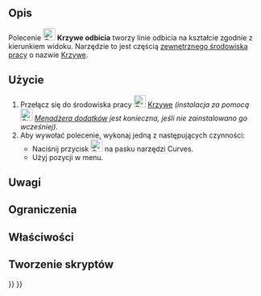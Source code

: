 <languages/>

{{Docnav/pl
|[[Curves_CompressionSpring/pl|Sprężyna ściskająca]]
|[[Curves_MultiLoft/pl|Wielokrotne wyciągnięcie przez profile]]
|[[Curves_Workbench/pl|środowisko pracy Krzywe]]
|IconL=Curves_CompressionSpring.svg
|IconR=Curves_MultiLoft.svg
|IconC=Curves_workbench_icon.svg
}}

{{GuiCommand
|Name=Curves ReflectLines
|Name/pl=Krzywe: Linie odbicia
|MenuLocation=Surfaces → Reflect Lines
|Workbenches=[[Curves_Workbench/pl|Krzywe]]
}}

<span id="Description"></span>
==Opis==

Polecenie [[Image:Curves_ReflectLines.svg|24px]] '''Krzywe odbicia''' tworzy linie odbicia na kształcie zgodnie z kierunkiem widoku. Narzędzie to jest częścią [[External_workbenches/pl|zewnętrznego środowiska pracy]] o nazwie [[Curves_Workbench/pl|Krzywe]].

<span id="Usage"></span>
==Użycie==

# Przełącz się do środowiska pracy [[Image:Curves_workbench_icon.svg|24px]] [[Curves_Workbench/pl|Krzywe]] ''(instalacja za pomocą [[Image:Std_AddonMgr.svg|24px]] [[Std_AddonMgr/pl|Menadżera dodatków]] jest konieczna, jeśli nie zainstalowano go wcześniej)''.
# Aby wywołać polecenie, wykonaj jedną z następujących czynności:
#* Naciśnij przycisk [[Image:Curves_ReflectLines.svg|24px]] na pasku narzędzi Curves.
#* Użyj pozycji {{MenuCommand|Surfaces → Reflect Lines}} w menu.


<span id="Notes"></span>
==Uwagi==


<span id="Limitations"></span>
==Ograniczenia==


<span id="Properties"></span>
==Właściwości==


<span id="Scripting"></span>
==Tworzenie skryptów==


{{Docnav/pl
|[[Curves_CompressionSpring/pl|Sprężyna ściskająca]]
|[[Curves_MultiLoft/pl|Wielokrotne wyciągnięcie przez profile]]
|[[Curves_Workbench/pl|środowisko pracy Krzywe]]
|IconL=Curves_CompressionSpring.svg
|IconR=Curves_MultiLoft.svg
|IconC=Curves_workbench_icon.svg
}}

{{Curves Tools navi{{#translation:}}}}
{{Userdocnavi{{#translation:}}}}